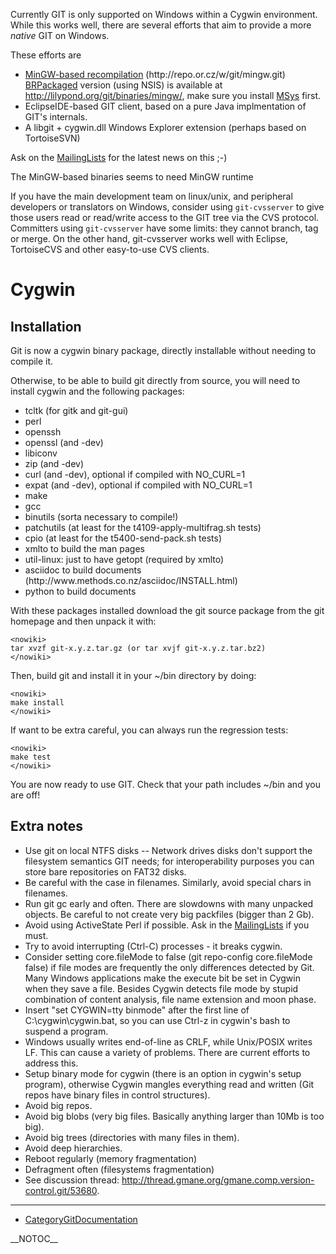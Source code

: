 Currently GIT is only supported on Windows within a Cygwin environment. While this works well, there are several efforts that aim to provide a more <i>native</i> GIT on Windows.

These efforts are

* [http://repo.or.cz/w/git/mingw.git MinGW-based recompilation] (http://repo.or.cz/w/git/mingw.git) [[BR]]Packaged version (using NSIS) is available at http://lilypond.org/git/binaries/mingw/, make sure you install [http://www.mingw.org/msys.shtml MSys] first.
* EclipseIDE-based GIT client, based on a pure Java implmentation of GIT's internals.
* A libgit + cygwin.dll Windows Explorer extension (perhaps based on TortoiseSVN)
Ask on the [[MailingLists]] for the latest news on this ;-)

The MinGW-based binaries seems to need MinGW runtime

If you have the main development team on linux/unix, and peripheral developers or translators on Windows, consider using <code><nowiki>git-cvsserver</nowiki></code> to give those users read or read/write access to the GIT tree via the CVS protocol. Committers using <code><nowiki>git-cvsserver</nowiki></code> have some limits: they cannot branch, tag or merge. On the other hand, git-cvsserver works well with Eclipse, TortoiseCVS and other easy-to-use CVS clients.

= Cygwin =
== Installation ==
Git is now a cygwin binary package, directly installable without needing to compile it.

Otherwise, to be able to build git directly from source, you will need to install cygwin and the following packages:

* tcltk (for gitk and git-gui)
* perl
* openssh
* openssl (and -dev)
* libiconv
* zip (and -dev)
* curl (and -dev), optional if compiled with NO_CURL=1
* expat (and -dev), optional if compiled with NO_CURL=1
* make
* gcc
* binutils (sorta necessary to compile!)
* patchutils (at least for the t4109-apply-multifrag.sh tests)
* cpio (at least for the t5400-send-pack.sh tests)
* xmlto to build the man pages
* util-linux: just to have getopt (required by xmlto)
* asciidoc to build documents (http://www.methods.co.nz/asciidoc/INSTALL.html)
* python to build documents
With these packages installed download the git source package from the git homepage and then unpack it with:

<pre><nowiki>
tar xvzf git-x.y.z.tar.gz (or tar xvjf git-x.y.z.tar.bz2)
</nowiki></pre>
Then, build git and install it in your ~/bin directory by doing:

<pre><nowiki>
make install
</nowiki></pre>
If want to be extra careful, you can always run the regression tests:

<pre><nowiki>
make test
</nowiki></pre>
You are now ready to use GIT. Check that your path includes ~/bin and you are off!

== Extra notes ==
* Use git on local NTFS disks -- Network drives disks don't support the filesystem semantics GIT needs; for interoperability purposes you can store bare repositories on FAT32 disks.
* Be careful with the case in filenames. Similarly, avoid special chars in filenames.
* Run git gc early and often. There are slowdowns with many unpacked objects. Be careful to not create very big packfiles (bigger than 2 Gb).
* Avoid using Active<code><nowiki></nowiki></code>State Perl if possible. Ask in the [[MailingLists]] if you must.
* Try to avoid interrupting (Ctrl-C) processes - it breaks cygwin.
* Consider setting core.fileMode to false (git repo-config core.fileMode false) if file modes are frequently the only differences detected by Git. Many Windows applications make the execute bit be set in Cygwin when they save a file. Besides Cygwin detects file mode by stupid combination of content analysis, file name extension and moon phase.
* Insert "set CYGWIN=tty binmode" after the first line of C:\cygwin\cygwin.bat, so you can use Ctrl-z in cygwin's bash to suspend a program.
* Windows usually writes end-of-line as CRLF, while Unix/POSIX writes LF. This can cause a variety of problems. There are current efforts to address this.
* Setup binary mode for cygwin (there is an option in cygwin's setup program), otherwise Cygwin mangles everything read and written (Git repos have binary files in control structures).
* Avoid big repos.
* Avoid big blobs (very big files. Basically anything larger than 10Mb is too big).
* Avoid big trees (directories with many files in them).
* Avoid deep hierarchies.
* Reboot regularly (memory fragmentation)
* Defragment often (filesystems fragmentation)
* See discussion thread:   http://thread.gmane.org/gmane.comp.version-control.git/53680.
----
* [[CategoryGitDocumentation]]

__NOTOC__
